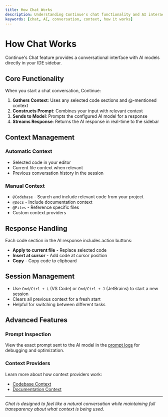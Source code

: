 ```yaml
---
title: How Chat Works
description: Understanding Continue's chat functionality and AI interaction
keywords: [chat, AI, conversation, context, how it works]
---
```


# How Chat Works

Continue's Chat feature provides a conversational interface with AI models directly in your IDE sidebar.

## Core Functionality

When you start a chat conversation, Continue:

1. **Gathers Context**: Uses any selected code sections and @-mentioned context
2. **Constructs Prompt**: Combines your input with relevant context
3. **Sends to Model**: Prompts the configured AI model for a response
4. **Streams Response**: Returns the AI response in real-time to the sidebar

## Context Management

### Automatic Context

- Selected code in your editor
- Current file context when relevant
- Previous conversation history in the session

### Manual Context

- `@Codebase` - Search and include relevant code from your project
- `@Docs` - Include documentation context
- `@Files` - Reference specific files
- Custom context providers

## Response Handling

Each code section in the AI response includes action buttons:

- **Apply to current file** - Replace selected code
- **Insert at cursor** - Add code at cursor position
- **Copy** - Copy code to clipboard

## Session Management

- Use `Cmd/Ctrl + L` (VS Code) or `Cmd/Ctrl + J` (JetBrains) to start a new session
- Clears all previous context for a fresh start
- Helpful for switching between different tasks

## Advanced Features

### Prompt Inspection

View the exact prompt sent to the AI model in the [prompt logs](/troubleshooting) for debugging and optimization.

### Context Providers

Learn more about how context providers work:

- [Codebase Context](../../advanced/context-integration/codebase)
- [Documentation Context](../../advanced/context-integration/documentation)

---

_Chat is designed to feel like a natural conversation while maintaining full transparency about what context is being used._
